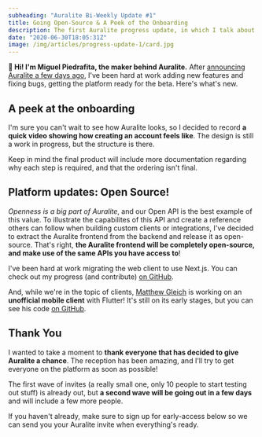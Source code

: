 ```yaml
---
subheading: "Auralite Bi-Weekly Update #1"
title: Going Open-Source & A Peek of the Onboarding
description: The first Auralite progress update, in which I talk about the onboarding, going open source and more.
date: "2020-06-30T18:05:31Z"
image: /img/articles/progress-update-1/card.jpg
---
```


**👋 Hi! I'm Miguel Piedrafita, the maker behind Auralite.** After [announcing Auralite a few days ago](https://twitter.com/m1guelpf/status/1275815147248979968), I've been hard at work adding new features and fixing bugs, getting the platform ready for the beta. Here's what's new.

## A peek at the onboarding

I'm sure you can't wait to see how Auralite looks, so I decided to record **a quick video showing how creating an account feels like**. The design is still a work in progress, but the structure is there.

<YouTube id="89gRl_8wSzQ" />

Keep in mind the final product will include more documentation regarding why each step is required, and that the ordering isn't final.

## Platform updates: Open Source!

*Openness is a big part of Auralite*, and our Open API is the best example of this value. To illustrate the capabilites of this API and create a reference others can follow when building custom clients or integrations, I've decided to extract the Auralite frontend from the backend and release it as open-source. That's right, **the Auralite frontend will be completely open-source, and make use of the same APIs you have access to**!

I've been hard at work migrating the web client to use Next.js. You can check out my progress (and contribute) [on GitHub](https://github.com/auralite/web).

And, while we're in the topic of clients, [Matthew Gleich](https://twitter.com/MattGleich) is working on an **unofficial mobile client** with Flutter! It's still on its early stages, but you can see his code [on GitHub](https://github.com/Matt-Gleich/auralite-mobile/).

## Thank You

I wanted to take a moment to **thank everyone that has decided to give Auralite a chance**. The reception has been amazing, and I'll try to get everyone on the platform as soon as possible!

The first wave of invites (a really small one, only 10 people to start testing out stuff) is already out, but **a second wave will be going out in a few days** and will include a few more people.

If you haven't already, make sure to sign up for early-access below so we can send you your Auralite invite when everything's ready.